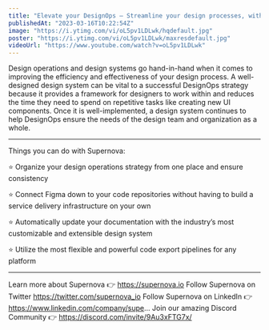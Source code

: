 ```yaml
---
title: "Elevate your DesignOps — Streamline your design processes, with Supernova"
publishedAt: "2023-03-16T10:22:54Z"
image: "https://i.ytimg.com/vi/oL5pv1LDLwk/hqdefault.jpg"
poster: "https://i.ytimg.com/vi/oL5pv1LDLwk/maxresdefault.jpg"
videoUrl: "https://www.youtube.com/watch?v=oL5pv1LDLwk"
---
```


Design operations and design systems go hand-in-hand when it comes to improving the efficiency and effectiveness of your design process. A well-designed design system can be vital to a successful DesignOps strategy because it provides a framework for designers to work within and reduces the time they need to spend on repetitive tasks like creating new UI components. Once it is well-implemented, a design system continues to help DesignOps ensure the needs of the design team and organization as a whole.

---

Things you can do with Supernova:

⭐️ Organize your design operations strategy from one place and ensure consistency

⭐️ Connect Figma down to your code repositories without having to build a service delivery infrastructure on your own

⭐️ Automatically update your documentation with the industry’s most customizable and extensible design system

⭐️ Utilize the most flexible and powerful code export pipelines for any platform

---

Learn more about Supernova 👉 https://supernova.io
Follow Supernova on Twitter https://twitter.com/supernova_io
Follow Supernova on LinkedIn 👉https://www.linkedin.com/company/supe...
Join our amazing Discord Community 👉 https://discord.com/invite/9Au3xFTG7x/
